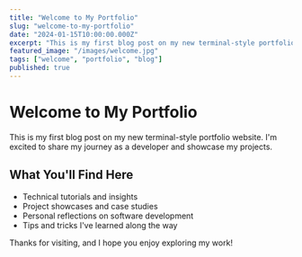 ```yaml
---
title: "Welcome to My Portfolio"
slug: "welcome-to-my-portfolio"
date: "2024-01-15T10:00:00.000Z"
excerpt: "This is my first blog post on my new terminal-style portfolio website."
featured_image: "/images/welcome.jpg"
tags: ["welcome", "portfolio", "blog"]
published: true
---
```


# Welcome to My Portfolio

This is my first blog post on my new terminal-style portfolio website. I'm excited to share my journey as a developer and showcase my projects.

## What You'll Find Here

- Technical tutorials and insights
- Project showcases and case studies
- Personal reflections on software development
- Tips and tricks I've learned along the way

Thanks for visiting, and I hope you enjoy exploring my work!
